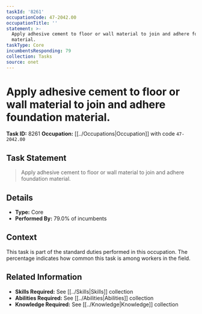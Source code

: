 ```yaml
---
taskId: '8261'
occupationCode: 47-2042.00
occupationTitle: ''
statement: >-
  Apply adhesive cement to floor or wall material to join and adhere foundation
  material.
taskType: Core
incumbentsResponding: 79
collection: Tasks
source: onet
---
```

# Apply adhesive cement to floor or wall material to join and adhere foundation material.

**Task ID:** 8261
**Occupation:** [[../Occupations|Occupation]] with code `47-2042.00`

## Task Statement

> Apply adhesive cement to floor or wall material to join and adhere foundation material.

## Details

- **Type:** Core
- **Performed By:** 79.0% of incumbents

## Context

This task is part of the standard duties performed in this occupation. The percentage indicates how common this task is among workers in the field.

## Related Information

- **Skills Required:** See [[../Skills|Skills]] collection
- **Abilities Required:** See [[../Abilities|Abilities]] collection
- **Knowledge Required:** See [[../Knowledge|Knowledge]] collection
